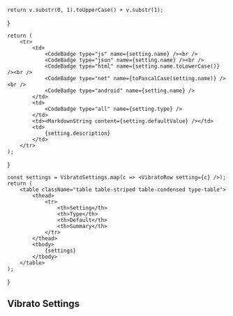 

    return v.substr(0, 1).toUpperCase() + v.substr(1);
}

    return (
        <tr>
            <td>
                <CodeBadge type="js" name={setting.name} /><br />
                <CodeBadge type="json" name={setting.name} /><br />
                <CodeBadge type="html" name={setting.name.toLowerCase()} /><br />
                <CodeBadge type="net" name={toPascalCase(setting.name)} /><br />
                <CodeBadge type="android" name={setting.name} />
            </td>
            <td>
                <CodeBadge type="all" name={setting.type} />
            </td>
            <td><MarkdownString content={setting.defaultValue} /></td>
            <td>
                {setting.description}
            </td>
        </tr>
    );
}

    const settings = VibratoSettings.map(c => <VibratoRow setting={c} />);
    return (
        <table className="table table-striped table-condensed type-table">
            <thead>
                <tr>
                    <th>Setting</th>
                    <th>Type</th>
                    <th>Default</th>
                    <th>Summary</th>
                </tr>
            </thead>    
            <tbody> 
                {settings}
            </tbody>
        </table>
    );
}

## Vibrato Settings

<VibratoTable />